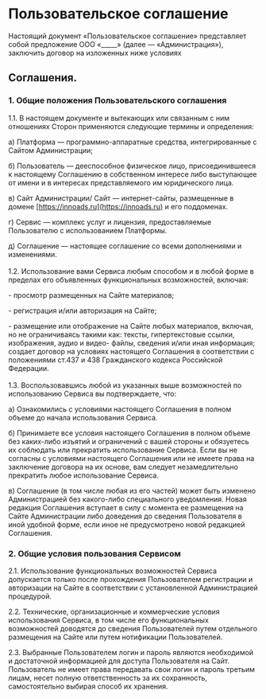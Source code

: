 # Пользовательское соглашение

Настоящий документ «Пользовательское соглашение» представляет собой предложение ООО «_____» (далее — «Администрация»), заключить договор на изложенных ниже условиях

## Соглашения.
### 1. Общие положения Пользовательского соглашения
1\.1\. В настоящем документе и вытекающих или связанным с ним отношениях Сторон применяются следующие термины и определения:

а) Платформа — программно-аппаратные средства, интегрированные с Сайтом Администрации;

б) Пользователь — дееспособное физическое лицо, присоединившееся к настоящему Соглашению в собственном интересе либо выступающее от имени и в интересах представляемого им юридического лица.

в) Сайт Администрации/ Сайт — интернет-сайты, размещенные в домене [https://innoads.ru](https://innoads.ru) и его поддоменах.

г) Сервис — комплекс услуг и лицензия, предоставляемые Пользователю с использованием Платформы.

д) Соглашение — настоящее соглашение со всеми дополнениями и изменениями.
\
\
1\.2\. Использование вами Сервиса любым способом и в любой форме в пределах его объявленных функциональных возможностей, включая:

\- просмотр размещенных на Сайте материалов;

\- регистрация и/или авторизация на Сайте;

\- размещение или отображение на Сайте любых материалов, включая, но не ограничиваясь такими как: тексты, гипертекстовые ссылки, изображения, аудио и видео- файлы, сведения и/или иная информация; создает договор на условиях настоящего Соглашения в соответствии с положениями ст.437 и 438 Гражданского кодекса Российской Федерации.
\
\
1\.3\. Воспользовавшись любой из указанных выше возможностей по использованию Сервиса вы подтверждаете, что:

а) Ознакомились с условиями настоящего Соглашения в полном объеме до начала использования Сервиса.

б) Принимаете все условия настоящего Соглашения в полном объеме без каких-либо изъятий и ограничений с вашей стороны и обязуетесь их соблюдать или прекратить использование Сервиса. Если вы не согласны с условиями настоящего Соглашения или не имеете права на заключение договора на их основе, вам следует незамедлительно прекратить любое использование Сервиса.

в) Соглашение (в том числе любая из его частей) может быть изменено Администрацией без какого-либо специального уведомления. Новая редакция Соглашения вступает в силу с момента ее размещения на Сайте Администрации либо доведения до сведения Пользователя в иной удобной форме, если иное не предусмотрено новой редакцией Соглашения.

### 2. Общие условия пользования Сервисом

2\.1\. Использование функциональных возможностей Сервиса допускается только после прохождения Пользователем регистрации и авторизации на Сайте в соответствии с установленной Администрацией процедурой.

2\.2\. Технические, организационные и коммерческие условия использования Сервиса, в том числе его функциональных возможностей доводятся до сведения Пользователей путем отдельного размещения на Сайте или путем нотификации Пользователей.

2\.3\. Выбранные Пользователем логин и пароль являются необходимой и достаточной информацией для доступа Пользователя на Сайт. Пользователь не имеет права передавать свои логин и пароль третьим лицам, несет полную ответственность за их сохранность, самостоятельно выбирая способ их хранения.
